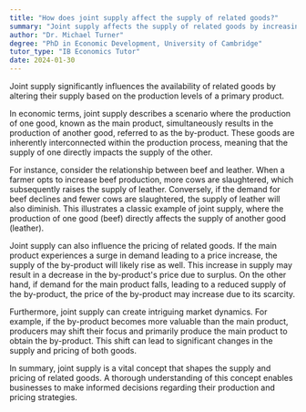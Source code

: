 ```yaml
---
title: "How does joint supply affect the supply of related goods?"
summary: "Joint supply affects the supply of related goods by increasing or decreasing their availability based on the production of the main product."
author: "Dr. Michael Turner"
degree: "PhD in Economic Development, University of Cambridge"
tutor_type: "IB Economics Tutor"
date: 2024-01-30
---
```


Joint supply significantly influences the availability of related goods by altering their supply based on the production levels of a primary product.

In economic terms, joint supply describes a scenario where the production of one good, known as the main product, simultaneously results in the production of another good, referred to as the by-product. These goods are inherently interconnected within the production process, meaning that the supply of one directly impacts the supply of the other.

For instance, consider the relationship between beef and leather. When a farmer opts to increase beef production, more cows are slaughtered, which subsequently raises the supply of leather. Conversely, if the demand for beef declines and fewer cows are slaughtered, the supply of leather will also diminish. This illustrates a classic example of joint supply, where the production of one good ($\text{beef}$) directly affects the supply of another good ($\text{leather}$).

Joint supply can also influence the pricing of related goods. If the main product experiences a surge in demand leading to a price increase, the supply of the by-product will likely rise as well. This increase in supply may result in a decrease in the by-product's price due to surplus. On the other hand, if demand for the main product falls, leading to a reduced supply of the by-product, the price of the by-product may increase due to its scarcity.

Furthermore, joint supply can create intriguing market dynamics. For example, if the by-product becomes more valuable than the main product, producers may shift their focus and primarily produce the main product to obtain the by-product. This shift can lead to significant changes in the supply and pricing of both goods.

In summary, joint supply is a vital concept that shapes the supply and pricing of related goods. A thorough understanding of this concept enables businesses to make informed decisions regarding their production and pricing strategies.
    
